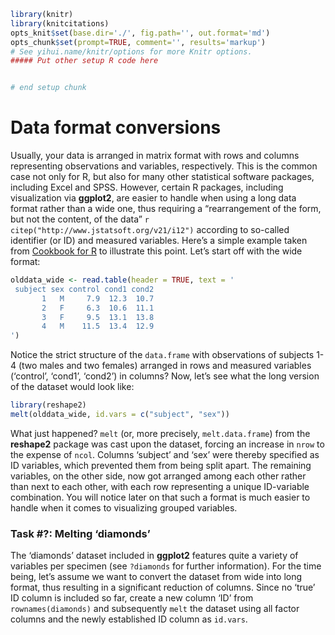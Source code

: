 ```r
library(knitr)
library(knitcitations)
opts_knit$set(base.dir='./', fig.path='', out.format='md')
opts_chunk$set(prompt=TRUE, comment='', results='markup')
# See yihui.name/knitr/options for more Knitr options.
##### Put other setup R code here


# end setup chunk
```
# Data format conversions
Usually, your data is arranged in matrix format with rows and columns 
representing observations and variables, respectively. This is the common case 
not only for R, but also for many other statistical software packages, including 
Excel and SPSS. 
However, certain R packages, including visualization via **ggplot2**, are easier to handle when 
using a long data format rather than a wide one, thus requiring a "rearrangement of the form, but not the content, of the 
data" `r citep("http://www.jstatsoft.org/v21/i12")` according to so-called 
identifier (or ID) and measured variables. Here's a simple example taken from 
[Cookbook for R](http://www.cookbook-r.com/Manipulating_data/Converting_data_between_wide_and_long_format/) 
to illustrate this point. Let's start off with the wide format:

```r
olddata_wide <- read.table(header = TRUE, text = '
 subject sex control cond1 cond2
       1   M     7.9  12.3  10.7
       2   F     6.3  10.6  11.1
       3   F     9.5  13.1  13.8
       4   M    11.5  13.4  12.9
')
```

Notice the strict structure of the `data.frame` with observations of subjects 
1-4 (two males and two females) arranged in rows and measured variables ('control', 
'cond1', 'cond2') in columns? Now, let's see what the long version of the 
dataset would look like:

```r
library(reshape2)
melt(olddata_wide, id.vars = c("subject", "sex"))
```

What just happened? `melt` (or, more precisely, `melt.data.frame`) from the 
**reshape2** package was cast upon the dataset, forcing an increase in `nrow` to 
the expense of `ncol`. Columns 'subject' and 'sex' were thereby specified as 
ID variables, which prevented them from being split apart. The remaining variables, 
on the other side, now got arranged among each other rather than next to each other, 
with each row representing a unique ID-variable combination. 
You will notice later on that such a format is much easier to handle when it 
comes to visualizing grouped variables.

### Task #?: Melting 'diamonds'
The 'diamonds' dataset included in **ggplot2** features quite a variety of 
variables per specimen (see `?diamonds` for further information). For the time 
being, let's assume we want to convert the dataset from wide into long format, 
thus resulting in a significant reduction of columns. Since no 'true' ID column 
is included so far, create a new column 'ID' from `rownames(diamonds)` and 
subsequently `melt` the dataset using all factor columns and the newly 
established ID column as `id.vars`.